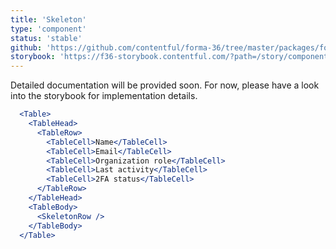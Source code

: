 ```yaml
---
title: 'Skeleton'
type: 'component'
status: 'stable'
github: 'https://github.com/contentful/forma-36/tree/master/packages/forma-36-react-components/src/components/Skeleton'
storybook: 'https://f36-storybook.contentful.com/?path=/story/components-skeleton-skeletonbodytext--default'
---
```


Detailed documentation will be provided soon. For now, please have a look into the storybook for implementation details.

```jsx
  <Table>
    <TableHead>
      <TableRow>
        <TableCell>Name</TableCell>
        <TableCell>Email</TableCell>
        <TableCell>Organization role</TableCell>
        <TableCell>Last activity</TableCell>
        <TableCell>2FA status</TableCell>
      </TableRow>
    </TableHead>
    <TableBody>
      <SkeletonRow />
    </TableBody>
  </Table>
```